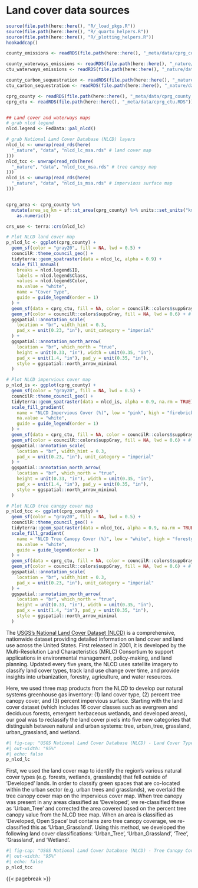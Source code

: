# Land cover data sources {#sec-waterways-data-sources}
```r
source(file.path(here::here(), "R/_load_pkgs.R"))
source(file.path(here::here(), "R/_quarto_helpers.R"))
source(file.path(here::here(), "R/_plotting_helpers.R"))
hookaddcap()

county_emissions <- readRDS(file.path(here::here(), "_meta/data/cprg_county_emissions.RDS"))

county_waterways_emissions <- readRDS(file.path(here::here(), "_nature/data/nhd_county_waterways_emissions_2001_2021.RDS"))
ctu_waterways_emissions <- readRDS(file.path(here::here(), "_nature/data/nhd_ctu_waterways_emissions_2001_2021.RDS"))

county_carbon_sequestration <- readRDS(file.path(here::here(), "_nature/data/nlcd_county_landcover_sequestration_2001_2021.RDS"))
ctu_carbon_sequestration <- readRDS(file.path(here::here(), "_nature/data/nlcd_ctu_landcover_sequestration_2001_2021.RDS"))

cprg_county <- readRDS(file.path(here::here(), "_meta/data/cprg_county.RDS"))
cprg_ctu <- readRDS(file.path(here::here(), "_meta/data/cprg_ctu.RDS"))


## Land cover and waterways maps
# grab nlcd legend
nlcd.legend <- FedData::pal_nlcd()

# grab National Land Cover Database (NLCD) layers
nlcd_lc <- unwrap(read_rds(here(
  "_nature", "data", "nlcd_lc_msa.rds" # land cover map
)))
nlcd_tcc <- unwrap(read_rds(here(
  "_nature", "data", "nlcd_tcc_msa.rds" # tree canopy map
)))
nlcd_is <- unwrap(read_rds(here(
  "_nature", "data", "nlcd_is_msa.rds" # impervious surface map
)))


cprg_area <- cprg_county %>%
  mutate(area_sq_km = sf::st_area(cprg_county) %>% units::set_units("km^2") %>%
    as.numeric())

crs_use <- terra::crs(nlcd_lc)
```



```r
# Plot NLCD land cover map
p_nlcd_lc <- ggplot(cprg_county) +
  geom_sf(color = "gray20", fill = NA, lwd = 0.5) +
  councilR::theme_council_geo() +
  tidyterra::geom_spatraster(data = nlcd_lc, alpha = 0.9) +
  scale_fill_manual(
    breaks = nlcd.legend$ID,
    labels = nlcd.legend$Class,
    values = nlcd.legend$Color,
    na.value = "white",
    name = "Cover Type",
    guide = guide_legend(order = 1)
  ) +
  geom_sf(data = cprg_ctu, fill = NA, color = councilR::colors$suppGray, alpha = 0.8, lwd = 0.2) +
  geom_sf(color = councilR::colors$suppGray, fill = NA, lwd = 0.6) + # add county lines
  ggspatial::annotation_scale(
    location = "br", width_hint = 0.3,
    pad_x = unit(0.23, "in"), unit_category = "imperial"
  ) +
  ggspatial::annotation_north_arrow(
    location = "br", which_north = "true",
    height = unit(0.33, "in"), width = unit(0.35, "in"),
    pad_x = unit(1.4, "in"), pad_y = unit(0.35, "in"),
    style = ggspatial::north_arrow_minimal
  )
```



```r
# Plot NLCD impervious cover map
p_nlcd_is <- ggplot(cprg_county) +
  geom_sf(color = "gray20", fill = NA, lwd = 0.5) +
  councilR::theme_council_geo() +
  tidyterra::geom_spatraster(data = nlcd_is, alpha = 0.9, na.rm = TRUE) +
  scale_fill_gradient(
    name = "NLCD Impervious Cover (%)", low = "pink", high = "firebrick4",
    na.value = "white",
    guide = guide_legend(order = 1)
  ) +
  geom_sf(data = cprg_ctu, fill = NA, color = councilR::colors$suppGray, alpha = 0.8, lwd = 0.2) +
  geom_sf(color = councilR::colors$suppGray, fill = NA, lwd = 0.6) + # add county lines
  ggspatial::annotation_scale(
    location = "br", width_hint = 0.3,
    pad_x = unit(0.23, "in"), unit_category = "imperial"
  ) +
  ggspatial::annotation_north_arrow(
    location = "br", which_north = "true",
    height = unit(0.33, "in"), width = unit(0.35, "in"),
    pad_x = unit(1.4, "in"), pad_y = unit(0.35, "in"),
    style = ggspatial::north_arrow_minimal
  )
```



```r
# Plot NLCD tree canopy cover map
p_nlcd_tcc <- ggplot(cprg_county) +
  geom_sf(color = "gray20", fill = NA, lwd = 0.5) +
  councilR::theme_council_geo() +
  tidyterra::geom_spatraster(data = nlcd_tcc, alpha = 0.9, na.rm = TRUE) +
  scale_fill_gradient(
    name = "NLCD Tree Canopy Cover (%)", low = "white", high = "forestgreen",
    na.value = "white",
    guide = guide_legend(order = 1)
  ) +
  geom_sf(data = cprg_ctu, fill = NA, color = councilR::colors$suppGray, alpha = 0.8, lwd = 0.2) +
  geom_sf(color = councilR::colors$suppGray, fill = NA, lwd = 0.6) + # add county lines
  ggspatial::annotation_scale(
    location = "br", width_hint = 0.3,
    pad_x = unit(0.23, "in"), unit_category = "imperial"
  ) +
  ggspatial::annotation_north_arrow(
    location = "br", which_north = "true",
    height = unit(0.33, "in"), width = unit(0.35, "in"),
    pad_x = unit(1.4, "in"), pad_y = unit(0.35, "in"),
    style = ggspatial::north_arrow_minimal
  )
```

The [USGS's National Land Cover Dataset (NLCD)](https://www.usgs.gov/node/279743) is a comprehensive, nationwide dataset providing detailed information on land cover and land use across the United States. First released in 2001, it is developed by the Multi-Resolution Land Characteristics (MRLC) Consortium to support applications in environmental management, policy-making, and land planning. Updated every five years, the NLCD uses satellite imagery to classify land cover types, track land use change over time, and provide insights into urbanization, forestry, agriculture, and water resources. 

Here, we used three map products from the NLCD to develop our natural systems greenhouse gas inventory: (1) land cover type, (2) percent tree canopy cover, and (3) percent impervious surface. Starting with the land cover dataset (which includes 16 cover classes such as evergreen and deciduous forests, emergent herbaceous wetlands, and developed areas), our goal was to reclassify the land cover pixels into five new categories that distinguish between natural and urban systems: tree, urban_tree, grassland, urban_grassland, and wetland.


```r
#| fig-cap: "USGS National Land Cover Database (NLCD) - Land Cover Types"
#| out-width: "95%"
#| echo: false
p_nlcd_lc
```


First, we used the land cover map to identify the region's various natural cover types (e.g. forests, wetlands, grasslands) that fell outside of 'Developed' lands. In order to classify green spaces that are co-located within the urban sector (e.g. urban trees and grasslands), we overlaid the tree canopy cover map on the impervious cover map. When tree canopy was present in any areas classified as 'Developed', we re-classified these as 'Urban_Tree' and corrected the area covered based on the percent tree canopy value from the NLCD tree map. When an area is classified as 'Developed, Open Space' but contains zero tree canopy coverage, we re-classified this as 'Urban_Grassland'. Using this method, we developed the following land cover classifications: 'Urban_Tree', 'Urban_Grassland', 'Tree', 'Grassland', and 'Wetland'. 

```r
#| fig-cap: "USGS National Land Cover Database (NLCD) - Tree Canopy Cover"
#| out-width: "95%"
#| echo: false
p_nlcd_tcc
```





{{< pagebreak >}}
